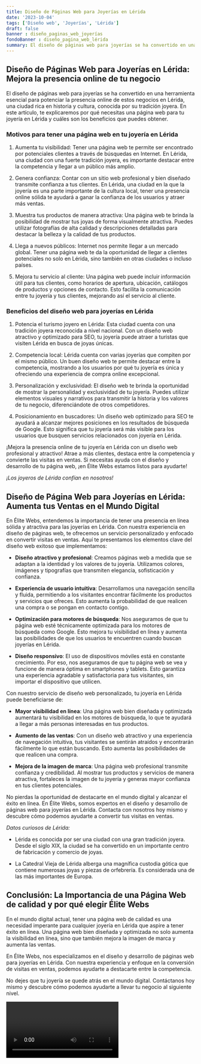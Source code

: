 ```yaml
---
title: Diseño de Páginas Web para Joyerías en Lérida
date: '2023-10-04'
tags: ['Diseño web', 'Joyerías', 'Lérida']
draft: false
banner : diseño_paginas_web_joyerías
fondoBanner : diseño_pagina_web_lérida
summary: El diseño de páginas web para joyerías se ha convertido en una herramienta esencial para potenciar la presencia online de estos negocios en Lérida, una ciudad rica en historia y cultura, conocida por su tradición joyera. En este artículo, te explicaremos por qué necesitas una página web para tu joyería en Lérida y cuáles son los beneficios que puedes obtener.
---
```


## Diseño de Páginas Web para Joyerías en Lérida: Mejora la presencia online de tu negocio

El diseño de páginas web para joyerías se ha convertido en una herramienta esencial para potenciar la presencia online de estos negocios en Lérida, una ciudad rica en historia y cultura, conocida por su tradición joyera. En este artículo, te explicaremos por qué necesitas una página web para tu joyería en Lérida y cuáles son los beneficios que puedes obtener.

### Motivos para tener una página web en tu joyería en Lérida

1. Aumenta tu visibilidad: Tener una página web te permite ser encontrado por potenciales clientes a través de búsquedas en Internet. En Lérida, una ciudad con una fuerte tradición joyera, es importante destacar entre la competencia y llegar a un público más amplio.

2. Genera confianza: Contar con un sitio web profesional y bien diseñado transmite confianza a tus clientes. En Lérida, una ciudad en la que la joyería es una parte importante de la cultura local, tener una presencia online sólida te ayudará a ganar la confianza de los usuarios y atraer más ventas.

3. Muestra tus productos de manera atractiva: Una página web te brinda la posibilidad de mostrar tus joyas de forma visualmente atractiva. Puedes utilizar fotografías de alta calidad y descripciones detalladas para destacar la belleza y la calidad de tus productos.

4. Llega a nuevos públicos: Internet nos permite llegar a un mercado global. Tener una página web te da la oportunidad de llegar a clientes potenciales no solo en Lérida, sino también en otras ciudades o incluso países.

5. Mejora tu servicio al cliente: Una página web puede incluir información útil para tus clientes, como horarios de apertura, ubicación, catálogos de productos y opciones de contacto. Esto facilita la comunicación entre tu joyería y tus clientes, mejorando así el servicio al cliente.

### Beneficios del diseño web para joyerías en Lérida

1. Potencia el turismo joyero en Lérida: Esta ciudad cuenta con una tradición joyera reconocida a nivel nacional. Con un diseño web atractivo y optimizado para SEO, tu joyería puede atraer a turistas que visiten Lérida en busca de joyas únicas.

2. Competencia local: Lérida cuenta con varias joyerías que compiten por el mismo público. Un buen diseño web te permite destacar entre la competencia, mostrando a los usuarios por qué tu joyería es única y ofreciendo una experiencia de compra online excepcional.

3. Personalización y exclusividad: El diseño web te brinda la oportunidad de mostrar la personalidad y exclusividad de tu joyería. Puedes utilizar elementos visuales y narrativos para transmitir la historia y los valores de tu negocio, diferenciándote de otros competidores.

4. Posicionamiento en buscadores: Un diseño web optimizado para SEO te ayudará a alcanzar mejores posiciones en los resultados de búsqueda de Google. Esto significa que tu joyería será más visible para los usuarios que busquen servicios relacionados con joyería en Lérida.

¡Mejora la presencia online de tu joyería en Lérida con un diseño web profesional y atractivo! Atrae a más clientes, destaca entre la competencia y convierte las visitas en ventas. Si necesitas ayuda con el diseño y desarrollo de tu página web, ¡en Élite Webs estamos listos para ayudarte!

_¡Los joyeros de Lérida confían en nosotros!_

<GifSeo />

<Cta />

## Diseño de Página Web para Joyerías en Lérida: Aumenta tus Ventas en el Mundo Digital

En Élite Webs, entendemos la importancia de tener una presencia en línea sólida y atractiva para las joyerías en Lérida. Con nuestra experiencia en diseño de páginas web, te ofrecemos un servicio personalizado y enfocado en convertir visitas en ventas. Aquí te presentamos los elementos clave del diseño web exitoso que implementamos:

- **Diseño atractivo y profesional**: Creamos páginas web a medida que se adaptan a la identidad y los valores de tu joyería. Utilizamos colores, imágenes y tipografías que transmiten elegancia, sofisticación y confianza.

- **Experiencia de usuario intuitiva**: Desarrollamos una navegación sencilla y fluida, permitiendo a los visitantes encontrar fácilmente los productos y servicios que ofreces. Esto aumenta la probabilidad de que realicen una compra o se pongan en contacto contigo.

- **Optimización para motores de búsqueda**: Nos aseguramos de que tu página web esté técnicamente optimizada para los motores de búsqueda como Google. Esto mejora tu visibilidad en línea y aumenta las posibilidades de que los usuarios te encuentren cuando buscan joyerías en Lérida.

- **Diseño responsivo**: El uso de dispositivos móviles está en constante crecimiento. Por eso, nos aseguramos de que tu página web se vea y funcione de manera óptima en smartphones y tablets. Esto garantiza una experiencia agradable y satisfactoria para tus visitantes, sin importar el dispositivo que utilicen.

Con nuestro servicio de diseño web personalizado, tu joyería en Lérida puede beneficiarse de:

- **Mayor visibilidad en línea**: Una página web bien diseñada y optimizada aumentará tu visibilidad en los motores de búsqueda, lo que te ayudará a llegar a más personas interesadas en tus productos.

- **Aumento de las ventas**: Con un diseño web atractivo y una experiencia de navegación intuitiva, tus visitantes se sentirán atraídos y encontrarán fácilmente lo que están buscando. Esto aumenta las posibilidades de que realicen una compra.

- **Mejora de la imagen de marca**: Una página web profesional transmite confianza y credibilidad. Al mostrar tus productos y servicios de manera atractiva, fortaleces la imagen de tu joyería y generas mayor confianza en tus clientes potenciales.

No pierdas la oportunidad de destacarte en el mundo digital y alcanzar el éxito en línea. En Élite Webs, somos expertos en el diseño y desarrollo de páginas web para joyerías en Lérida. Contacta con nosotros hoy mismo y descubre cómo podemos ayudarte a convertir tus visitas en ventas.

*Datos curiosos de Lérida:*

- Lérida es conocida por ser una ciudad con una gran tradición joyera. Desde el siglo XIX, la ciudad se ha convertido en un importante centro de fabricación y comercio de joyas.

- La Catedral Vieja de Lérida alberga una magnífica custodia gótica que contiene numerosas joyas y piezas de orfebrería. Es considerada una de las más importantes de Europa.

## Conclusión: La Importancia de una Página Web de calidad y por qué elegir Élite Webs

En el mundo digital actual, tener una página web de calidad es una necesidad imperante para cualquier joyería en Lérida que aspire a tener éxito en línea. Una página web bien diseñada y optimizada no solo aumenta la visibilidad en línea, sino que también mejora la imagen de marca y aumenta las ventas.

En Élite Webs, nos especializamos en el diseño y desarrollo de páginas web para joyerías en Lérida. Con nuestra experiencia y enfoque en la conversión de visitas en ventas, podemos ayudarte a destacarte entre la competencia.

No dejes que tu joyería se quede atrás en el mundo digital. Contáctanos hoy mismo y descubre cómo podemos ayudarte a llevar tu negocio al siguiente nivel.

<Video />

<CtaBot job='Joyerías' city='Lérida'/>

<Gmaps query='Lérida+españa+maps' />